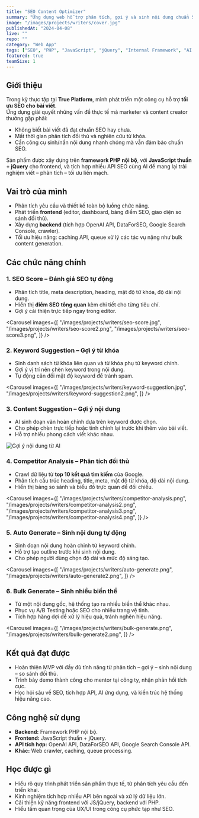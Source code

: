 ```yaml
---
title: "SEO Content Optimizer"
summary: "Ứng dụng web hỗ trợ phân tích, gợi ý và sinh nội dung chuẩn SEO bằng AI và dữ liệu đối thủ, giúp marketer và copywriter tối ưu bài viết nhanh chóng và hiệu quả."
image: "/images/projects/writers/cover.jpg"
publishedAt: "2024-04-08"
live: ""  
repo: ""  
category: "Web App"
tags: ["SEO", "PHP", "JavaScript", "jQuery", "Internal Framework", "AI Integration"]
featured: true
teamSize: 1
---
```


## Giới thiệu

Trong kỳ thực tập tại **True Platform**, mình phát triển một công cụ hỗ trợ **tối ưu SEO cho bài viết**.  
Ứng dụng giải quyết những vấn đề thực tế mà marketer và content creator thường gặp phải:  

- Không biết bài viết đã đạt chuẩn SEO hay chưa.  
- Mất thời gian phân tích đối thủ và nghiên cứu từ khóa.  
- Cần công cụ sinh/nắn nội dung nhanh chóng mà vẫn đảm bảo chuẩn SEO.  

Sản phẩm được xây dựng trên **framework PHP nội bộ**, với **JavaScript thuần + jQuery** cho frontend, và tích hợp nhiều API SEO cùng AI để mang lại trải nghiệm viết – phân tích – tối ưu liền mạch.

## Vai trò của mình

- Phân tích yêu cầu và thiết kế toàn bộ luồng chức năng.  
- Phát triển **frontend** (editor, dashboard, bảng điểm SEO, giao diện so sánh đối thủ).  
- Xây dựng **backend** (tích hợp OpenAI API, DataForSEO, Google Search Console, crawler).  
- Tối ưu hiệu năng: caching API, queue xử lý các tác vụ nặng như bulk content generation.  

## Các chức năng chính

### 1. SEO Score – Đánh giá SEO tự động
- Phân tích title, meta description, heading, mật độ từ khóa, độ dài nội dung.  
- Hiển thị **điểm SEO tổng quan** kèm chi tiết cho từng tiêu chí.  
- Gợi ý cải thiện trực tiếp ngay trong editor.  

<Carousel
  images={[
    "/images/projects/writers/seo-score.jpg",
    "/images/projects/writers/seo-score2.png",
    "/images/projects/writers/seo-score3.png",
  ]}
/>

### 2. Keyword Suggestion – Gợi ý từ khóa
- Sinh danh sách từ khóa liên quan và từ khóa phụ từ keyword chính.  
- Gợi ý vị trí nên chèn keyword trong nội dung.  
- Tự động cân đối mật độ keyword để tránh spam.  


<Carousel
  images={[
    "/images/projects/writers/keyword-suggestion.jpg",
    "/images/projects/writers/keyword-suggestion2.png",
  ]}
/>

### 3. Content Suggestion – Gợi ý nội dung
- AI sinh đoạn văn hoàn chỉnh dựa trên keyword được chọn.  
- Cho phép chèn trực tiếp hoặc tinh chỉnh lại trước khi thêm vào bài viết.  
- Hỗ trợ nhiều phong cách viết khác nhau.  

<Image
  src="/images/projects/writers/content-suggestion.jpg"
  alt="Gợi ý nội dung từ AI"
  width={1919}
  height={908}
/>

### 4. Competitor Analysis – Phân tích đối thủ
- Crawl dữ liệu từ **top 10 kết quả tìm kiếm** của Google.  
- Phân tích cấu trúc heading, title, meta, mật độ từ khóa, độ dài nội dung.  
- Hiển thị bảng so sánh và biểu đồ trực quan để đối chiếu.  

<Carousel
  images={[
    "/images/projects/writers/competitor-analysis.png",
    "/images/projects/writers/competitor-analysis2.png",
    "/images/projects/writers/competitor-analysis3.png",
    "/images/projects/writers/competitor-analysis4.png",
  ]}
/>

### 5. Auto Generate – Sinh nội dung tự động
- Sinh đoạn nội dung hoàn chỉnh từ keyword chính.  
- Hỗ trợ tạo outline trước khi sinh nội dung.  
- Cho phép người dùng chọn độ dài và mức độ sáng tạo.  

<Carousel
  images={[
    "/images/projects/writers/auto-generate.png",
    "/images/projects/writers/auto-generate2.png",
  ]}
/>

### 6. Bulk Generate – Sinh nhiều biến thể
- Từ một nội dung gốc, hệ thống tạo ra nhiều biến thể khác nhau.  
- Phục vụ A/B Testing hoặc SEO cho nhiều trang vệ tinh.  
- Tích hợp hàng đợi để xử lý hiệu quả, tránh nghẽn hiệu năng.  

<Carousel
  images={[
    "/images/projects/writers/bulk-generate.png",
    "/images/projects/writers/bulk-generate2.png",
  ]}
/>

## Kết quả đạt được

- Hoàn thiện MVP với đầy đủ tính năng từ phân tích – gợi ý – sinh nội dung – so sánh đối thủ.  
- Trình bày demo thành công cho mentor tại công ty, nhận phản hồi tích cực.  
- Học hỏi sâu về SEO, tích hợp API, AI ứng dụng, và kiến trúc hệ thống hiệu năng cao.  

## Công nghệ sử dụng

- **Backend:** Framework PHP nội bộ.  
- **Frontend:** JavaScript thuần + jQuery.  
- **API tích hợp:** OpenAI API, DataForSEO API, Google Search Console API.  
- **Khác:** Web crawler, caching, queue processing.  

## Học được gì

- Hiểu rõ quy trình phát triển sản phẩm thực tế, từ phân tích yêu cầu đến triển khai.  
- Kinh nghiệm tích hợp nhiều API bên ngoài và xử lý dữ liệu lớn.  
- Cải thiện kỹ năng frontend với JS/jQuery, backend với PHP.  
- Hiểu tầm quan trọng của UX/UI trong công cụ phức tạp như SEO.  
